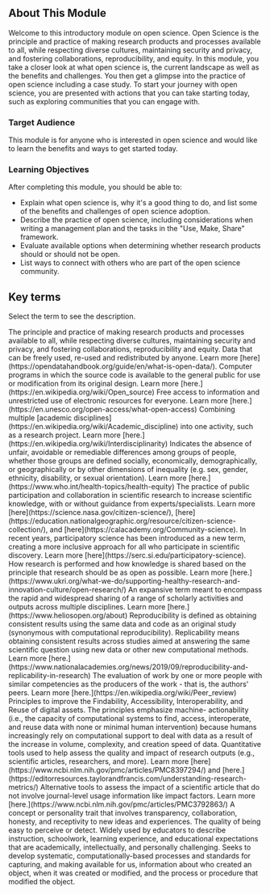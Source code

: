 
<Banner title='OS101 Module 1: The Ethos of Open Science' subTitle='Welcome to The Ethos of Open Science' bgImage='./images/banners/Module1.png' bgColor='#d31e60' opacity='0.4'/>

## About This Module

Welcome to this introductory module on open science. Open Science is the principle and practice of making research products and processes available to all, while respecting diverse cultures, maintaining security and privacy, and fostering collaborations, reproducibility, and equity. In this module, you take a closer look at what open science is, the current landscape as well as the benefits and challenges. You then get a glimpse into the practice of open science including a case study. To start your journey with open science, you are presented with actions that you can take starting today, such as exploring communities that you can engage with.

### Target Audience

This module is for anyone who is interested in open science and would like to learn the benefits and ways to get started today.

### Learning Objectives

After completing this module, you should be able to:

- Explain what open science is, why it's a good thing to do, and list some of the benefits and challenges of open science adoption.
- Describe the practice of open science, including considerations when writing a management plan and the tasks in the "Use, Make, Share" framework.
- Evaluate available options when determining whether research products should or should not be open.
- List ways to connect with others who are part of the open science community.

## Key terms

Select the term to see the description.

<Definitions>
  <Definition title='Open Science'>
    The principle and practice of making research products and processes available to all, while respecting diverse cultures, maintaining security and privacy, and fostering collaborations, reproducibility and equity.
  </Definition>
  <Definition title='Open Data'>
    Data that can be freely used, re-used and redistributed by anyone. Learn more [here](https://opendatahandbook.org/guide/en/what-is-open-data/).
  </Definition>
  <Definition title='Open Source'>
    Computer programs in which the source code is available to the general public for use or modification from its original design. Learn more [here.](https://en.wikipedia.org/wiki/Open_source)
  </Definition>
  <Definition title='Open Access'>
    Free access to information and unrestricted use of electronic resources for everyone. Learn more [here.](https://en.unesco.org/open-access/what-open-access)
  </Definition>
  <Definition title='Interdisciplinary'>
    Combining multiple [academic disciplines](https://en.wikipedia.org/wiki/Academic_discipline) into one activity, such as a research project. Learn more [here.](https://en.wikipedia.org/wiki/Interdisciplinarity)
  </Definition>
  <Definition title='Equitable'>
    Indicates the absence of unfair, avoidable or remediable differences among groups of people, whether those groups are defined socially, economically, demographically, or geographically or by other dimensions of inequality (e.g. sex, gender, ethnicity, disability, or sexual orientation). Learn more [here.](https://www.who.int/health-topics/health-equity)
  </Definition>
  <Definition title='Citizen Science or Community Science'>
    The practice of public participation and collaboration in scientific research to increase scientific knowledge, with or without  guidance from experts/specialists. Learn more [here](https://science.nasa.gov/citizen-science/), [here](https://education.nationalgeographic.org/resource/citizen-science-collection/), and [here](https://calacademy.org/Community-science). In recent years, participatory science has been introduced as a new term, creating a more inclusive approach for all who participate in scientific discovery. Learn more [here](https://serc.si.edu/participatory-science).
  </Definition>
  <Definition title='Open Research'>
    How research is performed and how knowledge is shared based on the principle that research should be as open as possible. Learn more [here.](https://www.ukri.org/what-we-do/supporting-healthy-research-and-innovation-culture/open-research/)
  </Definition>
  <Definition title='Open Scholarship'>
    An expansive term meant to encompass the rapid and widespread sharing of a range of scholarly activities and outputs across multiple disciplines. Learn more [here.](https://www.heliosopen.org/about)
  </Definition>
  <Definition title='Reproducibility and Replicability'>
    Reproducibility is defined as obtaining consistent results using the same data and code as an original study (synonymous with computational reproducibility). Replicability means obtaining consistent results across studies aimed at answering the same scientific question using new data or other new computational methods. Learn more [here.](https://www.nationalacademies.org/news/2019/09/reproducibility-and-replicability-in-research)
  </Definition>
  <Definition title='Peer Review'>
    The evaluation of work by one or more people with similar competencies as the producers of the work - that is, the authors' peers. Learn more [here.](https://en.wikipedia.org/wiki/Peer_review)
  </Definition>
  <Definition title='FAIR principles'>
    Principles to improve the Findability, Accessibility, Interoperability, and Reuse of digital assets. The principles emphasize machine- actionability (i.e., the capacity of computational systems to find, access, interoperate, and reuse data with none or minimal human intervention) because humans increasingly rely on computational support to deal with data as a result of the increase in volume, complexity, and creation speed of data.
  </Definition>
  <Definition title='Metrics (in context of scientific merit)'>
    Quantitative tools used to help assess the quality and impact of research outputs (e.g., scientific articles, researchers, and more). Learn more [here](https://www.ncbi.nlm.nih.gov/pmc/articles/PMC8397294/) and [here.](https://editorresources.taylorandfrancis.com/understanding-research-metrics/)
  </Definition>
  <Definition title='Altmetrics'>
    Alternative tools to assess the impact of a scientific article that do not involve journal-level usage information like impact factors. Learn more [here.](https://www.ncbi.nlm.nih.gov/pmc/articles/PMC3792863/)
  </Definition>
  <Definition title='Openness'>
    A concept or personality trait that involves transparency, collaboration, honesty, and receptivity to new ideas and experiences.
  </Definition>
  <Definition title='Transparency'>
    The quality of being easy to perceive or detect.
  </Definition>
  <Definition title='Rigor'>
    Widely used by educators to describe instruction, schoolwork, learning experience, and educational expectations that are academically, intellectually, and personally challenging.
  </Definition>
  <Definition title='Computational Provenance'>
    Seeks to develop systematic, computationally-based processes and standards for capturing, and making available for us, information about who created an object, when it was created or modified, and the process or procedure that modified the object.
  </Definition>
</Definitions>

<CompletionDocked/>